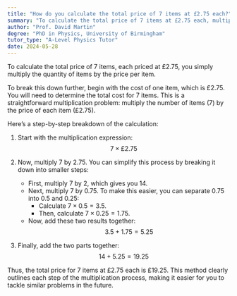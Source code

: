 ```yaml
---
title: "How do you calculate the total price of 7 items at £2.75 each?"
summary: "To calculate the total price of 7 items at £2.75 each, multiply 7 by £2.75."
author: "Prof. David Martin"
degree: "PhD in Physics, University of Birmingham"
tutor_type: "A-Level Physics Tutor"
date: 2024-05-28
---
```


To calculate the total price of $7$ items, each priced at £$2.75$, you simply multiply the quantity of items by the price per item.

To break this down further, begin with the cost of one item, which is £$2.75$. You will need to determine the total cost for $7$ items. This is a straightforward multiplication problem: multiply the number of items ($7$) by the price of each item (£$2.75$).

Here’s a step-by-step breakdown of the calculation:

1. Start with the multiplication expression: 
   $$ 
   7 \times £2.75 
   $$

2. Now, multiply $7$ by $2.75$. You can simplify this process by breaking it down into smaller steps:
   - First, multiply $7$ by $2$, which gives you $14$.
   - Next, multiply $7$ by $0.75$. To make this easier, you can separate $0.75$ into $0.5$ and $0.25$:
     - Calculate $7 \times 0.5 = 3.5$.
     - Then, calculate $7 \times 0.25 = 1.75$.
   - Now, add these two results together: 
     $$ 
     3.5 + 1.75 = 5.25 
     $$

3. Finally, add the two parts together: 
   $$ 
   14 + 5.25 = 19.25 
   $$

Thus, the total price for $7$ items at £$2.75$ each is £$19.25$. This method clearly outlines each step of the multiplication process, making it easier for you to tackle similar problems in the future.
    